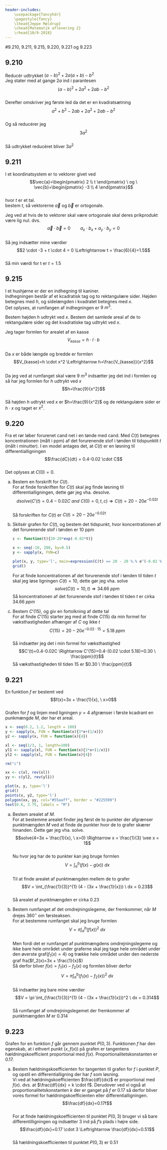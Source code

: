 ```yaml
---
header-includes:
	\usepackage{fancyhdr}
	\pagestyle{fancy}
	\lhead{Jeppe Møldrup}
	\chead{Matematik aflevering 2}
	\rhead{10/9-2018}
---
```


#9.210, 9.211, 9.215, 9.220, 9.221 og 9.223

## 9.210
Reducér udtrykket $(a-b)^2+2a(a+b)-b^2$  
Jeg stater med at gange $2a$ ind i parantesen  
$$(a-b)^2+2a^2+2ab-b^2$$  
Derefter omskriver jeg første led da det er en kvadratsætning  
$$a^2+b^2-2ab+2a^2+2ab-b^2$$  
Og så reducérer jeg  
$$3a^2$$  
Så udtrykket reducéret bliver $3a^2$ 

## 9.211
I et koordinatsystem er to vektorer givet ved  
$$\vec{a}=\begin{pmatrix} 2 \\ t \end{pmatrix} \ og \ \vec{b}=\begin{pmatrix} -3 \\ 4 \end{pmatrix}$$  
hvor $t$ er et tal.  
bestem $t$, så vektorerne $\vec{a}$ og $\vec{b}$ er ortogonale.  

Jeg ved at hvis de to vektorer skal være ortogonale skal deres prikprodukt være lig nul. dvs.  
$$\vec{a} \cdot \vec{b} = 0 \qquad a_x \cdot b_x + a_{y} \cdot b_{y} = 0$$  
Så jeg indsætter mine værdier
$$2 \cdot -3 + t \cdot 4 = 0 \Leftrightarrow t = \frac{6}{4}=1.5$$  
Så min værdi for t er $t = 1.5$  

## 9.215
I et hushjørne er der en indhegning til kaniner.  
Indhegningen består af et kcadratisk tag og to rektangulære sider. Højden betegnes med $h$, og sidelængden i kvadratet betegnes med $x$.  
Det oplyses, at rumfangen af indhegningen er $9 \ m^3$.  

Bestem højden $h$ udtrykt ved $x$. Bestem det samlede areal af de to rektangulære sider og det kvadratiske tag udtrykt ved $x$.  

Jeg tager formlen for arealet af en kasse  
$$V_{kasse}=h \cdot l \cdot b$$  
Da $x$ er både længde og bredde er formlen  
$$V_{kasse}=h \cdot x^2 \Leftrightarrow h=\frac{V_{kasse}}{x^2}$$  
Da jeg ved at rumfanget skal være $9 \ m^3$ indsætter jeg det ind i formlen og så har jeg formlen for $h$ udtrykt ved $x$  
$$h=\frac{9}{x^2}$$  
Så højden $h$ udtrykt ved $x$ er $h=\frac{9}{x^2}$ og de rektangulære sider er $h \cdot x$ og taget er $x^2$.

## 9.220
Fra et rør løber forurenet cand net i en tønde med cand. Med $C(t)$ betegnes koncentrationen (målt i ppm) af det forurenende stof i tønden til tidspunktit $t$ (målt i minutter).
I en model antages det, at $C(t)$ er en løsning til differentialligningen  
$$\frac{dC}{dt} = 0.4-0.02 \cdot C$$  
Det oplyses at $C(0)=0$.  

a. Bestem en forskrift for $C(t)$.  
   For at finde forskriften for $C(t)$ skal jeg finde løsning til differentialligningen, dette gør jeg vha. desolve.  
   $$dsolve(C'(t)=0.4-0.02C \ and \ C(0)=0,t,c) \Rightarrow C(t)=20-20e^{-0.02t}$$  
   Så forskriften for $C(t)$ er $C(t)=20-20e^{-0.02t}$

b. Skitsér grafen for $C(t)$, og bestem det tidspunkt, hvor koncentrationen af det forurenende stof i tønden er 10 ppm  
   ```r
   c <- function(t){20-20*exp(-0.02*t)}

   x <- seq(-10, 200, by=0.5)
   y <- sapply(x, FUN=c)

   plot(x, y, type='l', main=expression(C(t) == 20 - 20 %.% e^(-0.02 %.% t)))
   grid()
   ```
   For at finde koncentrationen af det forurenende stof i tønden til tiden $t$ skal jeg løse ligningen $C(t)=10$, dette gør jeg vha. solve
   $$solve(C(t)=10,t) \Rightarrow 34.66 \ ppm$$
   Så koncentrationen af det forurenende stof i tønden til tiden $t$ er cirka $34.66 \ ppm$  

c. Bestem $C'(15)$, og giv en fortolkning af dette tal  
   For at finde $C'(15)$ starter jeg med at finde $C(15)$ da min formel for væksthastigheden afhænger af $C$ og ikke $t$  
   $$C(15)=20-20e^{-0.02 \cdot 15}=5.18 \ ppm$$  
   Så indsætter jeg det i min formel for væksthastighed  
   $$C'(t)=0.4-0.02C \Rightarrow C'(15)=0.4-(0.02 \cdot 5.18)=0.30 \ \frac{ppm}{t}$$
   Så væksthastigheden til tiden 15 er $0.30 \ \frac{ppm}{t}$


## 9.221
En funktion $f$ er bestemt ved  
$$f(x)=3x + \frac{1}{x}, \ x>0$$  
Grafen for $f$ og linjen med ligningen $y = 4$ afgrænser i første kcadrant en punkmængde $M$, der har et areal.  
```r
x <- seq(0.2, 1.2, length = 100)
y <- sapply(x, FUN = function(x){3*x+(1/x)})
y2 <- sapply(x, FUN = function(x){4})

xl <- seq(1/3, 1, length=100)
yl1 <- sapply(xl, FUN = function(x){3*x+(1/x)})
yl2 <- sapply(xl, FUN = function(x){4})

rm("c")

xx <- c(xl, rev(xl))
yy <- c(yl2, rev(yl1))

plot(x, y, type='l')
grid()
points(x, y2, type='l')
polygon(xx, yy, col="#55aaff", border = "#225599")
text(0.6, 3.75, labels = "M")

```

a. Bestem arealet af $M$.  
   For at bestemme arealet finder jeg først de to punkter der afgrænser punktmængden $M$ ved at finde de punkter hvor de to grafer skærer hinanden. Dette gør jeg vha. solve.  
   $$solve(4=3x + \frac{1}{x}, \ x>0) \Rightarrow x = \frac{1}{3} \vee x = 1$$  
   Nu hvor jeg har de to punkter kan jeg bruge formlen  
   $$V = \int_a^b (f(x)-g(x)) \ dx$$  
   Til at finde arealet af punktmængden mellem de to grafer  
   $$V = \int_{\frac{1}{3}}^{1} (4 - (3x + \frac{1}{x})) \ dx = 0.23$$  
   Så arealet af punktmængden er cirka $0.23$  

b. Bestem rumfanget af det omdrejningslegeme, der fremkommer, når $M$ drejes $360^{\circ}$ om førsteaksen.  
   For at bestemme rumfanget skal jeg bruge formlen  
   $$V = \pi \int_a^b (f(x))^2 \ dx$$  
   Men fordi det er rumfanget af punktmængdens omdrejningslegeme og ikke bare hele området under graferne skal jeg tage hele området under den øverste graf($f_1(x)=4$)
   og trække hele området under den nederste graf fra($f_2(x)=3x + \frac{1}{x}$)  
   Så derfor bliver $f(x)=f_1(x)-f_2(x)$ og formlen bliver derfor  
   $$V = \pi \int_a^b (f_1(x)-f_2(x))^2 \ dx$$  
   Så indsætter jeg bare mine værdier  
   $$V = \pi \int_{\frac{1}{3}}^{1} (4 - (3x + \frac{1}{x}))^2 \ dx = 0.314$$  
   Så rumfanget af omdrejningslegemet der fremkommer af punktmængden $M$ er $0.314$  

## 9.223
Grafen for en funktion $f$ går gennem punktet $P(0, 3)$. Funktionen $f$ har den egenskab, at i ethvert punkt $(x, f(x))$ på grafen er tangentens hældningskoefficient proportional med $f(x)$. Proportionalitetskonstanten er 0.17.  

a. Bestem hældningskoefficienten for tangenten til grafen for $f$ i punktet $P$, og opstil en differentialligning der har $f$ som løsning.  
   Vi ved at hældningskoefficienten $\frac{df}{dx}$ er proportional med $f(x)$. dvs. at $\frac{df}{dx} = k \cdot f$.
   Derudover ved vi også at proportionalitetskonstanten $k$ der er ganget på $f$ er $0.17$ så derfor bliver vores formel for hældningskoefficienten eller differentialligningen.  
   $$\frac{df}{dx}=0.17f$$  
   For at finde hældningskoefficienten til punktet $P(0, 3)$ bruger vi så bare differentilligningen og indsætter $3$ ind på $f$'s plads i højre side.  
   $$\frac{df}{dx}=0.17 \cdot 3 \Leftrightarrow \frac{df}{dx}=0.51$$  
   Så hældningskoefficienten til punktet $P(0, 3)$ er $0.51$
